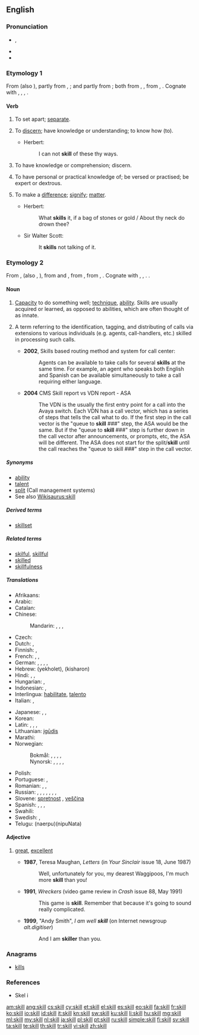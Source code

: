 ==English==
{{wikipedia}}

===Pronunciation===
* {{IPA|/skɪl/}}, {{X-SAMPA|/skIl/}}
* {{audio|en-us-skill.ogg|Audio (US)}}
* {{rhymes|ɪl}}

===Etymology 1===
From {{etyl|enm}} {{term|skilen|lang=enm}} (also {{term|schillen|lang=enm}}), partly from {{etyl|ang}} {{term|scylian|lang=ang}}, {{term|scielian||to separate, part, divide off|lang=ang}}; and partly from {{etyl|non}} {{term|skilja||to divide, separate|lang=non}}; both from {{etyl|gem-pro|en}} {{recons|skilōnan|lang=gem-pro}}, {{recons|skiljanan||to divide, limit|lang=gem-pro}}, from {{etyl|ine-pro|en}} {{recons|(s)kalǝ-|lang=ine-pro}}, {{recons|(s)kelǝ-||to split, cut|lang=ine-pro}}. Cognate with {{etyl|da|-}} {{term|skille||to separate, discard|lang=da}}, {{etyl|sv|-}} {{term|skilja||to distinguish, differentiate, part|lang=sv}}, {{etyl|is|-}} {{term|skilja||to understand|lang=is}}, {{etyl|nl|-}} {{term|schelen||to make a difference|lang=nl}}.

====Verb====
{{en-verb}}

# {{transitive}} To set apart; [[separate]].
# {{transitive|chiefly|dialectal}} To [[discern]]; have knowledge or understanding; to know how (to).
#* {{rfdate}} Herbert:
#*: I can not '''skill''' of these thy ways.
# {{intransitive}} To have knowledge or comprehension; discern.
# {{intransitive}} To have personal or practical knowledge of; be versed or practised; be expert or dextrous.
# {{intransitive|archaic}} To make a [[difference]]; [[signify]]; [[matter]].
#* {{rfdate}} Herbert:
#*: What '''skills''' it, if a bag of stones or gold / About thy neck do drown thee?
#* {{rfdate}} Sir Walter Scott:
#*: It '''skills''' not talking of it.

===Etymology 2===
From {{etyl|enm}} {{term|skill|lang=enm}}, {{term|skille|lang=enm}} (also {{term|schil|lang=enm}}, {{term|schile|lang=enm}}), from {{etyl|ang}} {{recons|scile|lang=ang}} and {{etyl|non}} {{term|skil||a distinction, discernment, knowledge|lang=non}}, from {{etyl|gem-pro|en}} {{recons|skilin||separation, limit|lang=gem-pro}}, from {{etyl|ine-pro|en}} {{recons|(s)kalǝ-|lang=ine-pro}}, {{recons|(s)kelǝ-||to split, cut|lang=ine-pro}}. Cognate with {{etyl|da|-}} {{term|skel||a separation, boundary, divide|lang=da}}, {{etyl|sv|-}} {{term|skäl||reason|lang=sv}}, {{etyl|nl|-}} {{term|verschil||difference|lang=nl}}.{{etyl|nl|-}} {{term|schillen (verb)||to sperate the outer layer (schil) from the product|lang=nl}}.

====Noun====
{{en-noun|s|-}}

# [[capacity|Capacity]] to do something well; [[technique]], [[ability]]. Skills are usually acquired or learned, as opposed to abilities, which are often thought of as innate.
# {{rfv-sense}} {{context|Call Management System}} A term referring to the identification, tagging, and distributing of calls via extensions to various individuals (e.g. agents, call-handlers, etc.) skilled in processing such calls.
#* '''2002''', Skills based routing method and system for call center:
#*: Agents can be available to take calls for several '''skills''' at the same time. For example, an agent who speaks both English and Spanish can be available simultaneously to take a call requiring either language.
#* '''2004''' CMS Skill report vs VDN report - ASA
#*: The VDN is the usually the first entry point for a call into the Avaya switch. Each VDN has a call vector, which has a series of steps that tells the call what to do. If the first step in the call vector is the "queue to '''skill''' ###" step, the ASA would be the same. But if the "queue to '''skill''' ###" step is further down in the call vector after announcements, or prompts, etc, the ASA will be different. The ASA does not start for the split/'''skill''' until the call reaches the "queue to skill ###" step in the call vector.

=====Synonyms=====
* [[ability]]
* [[talent]]
* [[split]] (Call management systems)
* See also [[Wikisaurus:skill]]

=====Derived terms=====
* [[skillset]]

=====Related terms=====
* [[skilful]], [[skillful]]
* [[skilled]]
* [[skillfulness]]

=====Translations=====
{{trans-top|capacity to do something well}}
* Afrikaans: {{t-|af|vaardigheid}}
* Arabic: {{t-|ar|مهارة|f|tr=mahaara}}
* Catalan: {{t+|ca|habilitat|f}}
* Chinese:
*: Mandarin: {{t-|cmn|技巧|tr=jìqiǎo|sc=Hani}},  {{t-|cmn|技能|tr=jìnéng|sc=Hani}},  {{t-|cmn|技術|sc=Hani}},  {{t-|cmn|技术|tr=jìshù|sc=Hani}}
* Czech: {{t+|cs|schopnost|f}}
* Dutch: {{t+|nl|bekwaamheid|f}}, {{t+|nl|vaardigheid|f}}
* Finnish: {{t+|fi|taito}}, {{t+|fi|kyky}}
* French: {{t+|fr|habileté|f}}, {{t+|fr|don|m}}, {{t+|fr|capacité|f}}
* German: {{t+|de|Geschicklichkeit|f}},  {{t+|de|Fähigkeit|f}},  {{t+|de|Kunst|f}},  {{t+|de|Talent|n}},  {{t+|de|Fertigkeit|f}}
* Hebrew: {{t-|he|יכולת}} (yekholet), {{t-|he|כישרון}} (kisharon)
* Hindi: {{t-|hi|कुशलता|f|tr=kuśaltā|sc=Deva}}, {{t-|hi|कौशल|tr=kauśal|sc=Deva}}, {{t-|hi|निपुणता|tr=nipuṇtā|sc=Deva}}
* Hungarian: {{t+|hu|ügyesség}}, {{t+|hu|hozzáértés}}
* Indonesian: {{t+|id|mampu|alt=kemampuan}}, {{t+|id|ahli|alt=keahlian}}
* Interlingua: [[habilitate]], [[talento]]
* Italian: {{t+|it|abilità|f}},  {{t+|it|capacità|f}}
{{trans-mid}}
* Japanese: {{t+|ja|スキル|tr=sukiru}},  {{t+|ja|技能|tr=ぎのう, ginō}},  {{t+|ja|技術|tr=ぎじゅつ, gijutsu}}
* Korean: {{t+|ko|기술|tr=gisul|sc=Hang}}
* Latin: {{t-|la|habilitas|f}}, {{t-|la|peritia|f}}, {{t+|la|potestas|f}}, {{t-|la|potentia}}
* Lithuanian: [[įgūdis]] {{m}}
* Marathi: {{t-|mr|कौशल्य|n|tr=kaushalya|sc=Deva}}
* Norwegian:
*: Bokmål: {{t-|no|dugleik|m}}, {{t+|no|dyktighet|m|f}}, {{t+|no|evne|m|f}}, {{t-|no|ferdighet|m|f}}, {{t-|no|talent|n}}
*: Nynorsk: {{t-|no|dugleik|m}}, {{t-|no|dyktigheit|f}}, {{t+|no|evne|f}}, {{t-|no|ferdigheit|f}}, {{t-|no|talent|n}}
* Polish: {{t+|pl|umiejętność|f}}
* Portuguese: {{t+|pt|habilidade|f}}, {{t+|pt|talento|m}}
* Romanian: {{t-|ro|abilitate|f}}, {{t+|ro|pricepere|f}}, {{t-|ro|talent|n}}
* Russian: {{t+|ru|умение|n|tr=uménije}}, {{t+|ru|навык|m|tr=návyk}}, {{t+|ru|мастерство|n|tr=masterstvó}}, {{t+|ru|сноровка|f|tr=snoróvka}}, {{t+|ru|искусство|n|tr=iskússtvo}},  {{t+|ru|способность|f|tr=sposóbnost'}},  {{t+|ru|талант|m|tr=talánt}},  {{t+|ru|дар|m|tr=dar}}
* Slovene: [[spretnost]] {{f}}, [[veščina]] {{f}}
* Spanish: {{t+|es|habilidad|f}}, {{t+|es|talento|m}}, {{t+|es|destreza|f}}, {{t+|es|maña|f}}
* Swahili: {{t+|sw|uhodari}}
* Swedish: {{t+|sv|skicklighet|c}}, {{t+|sv|färdighet}}
* Telugu: {{t+|te|నేర్పు}}(naerpu){{t+|te|నిపుణత}}(nipuNata)
{{trans-bottom}}

====Adjective====
{{en-adj}}

# {{UK|slang}} [[great]], [[excellent]]
#* '''1987''', Teresa Maughan, ''Letters'' (in ''Your Sinclair'' issue 18, June 1987)
#*: Well, unfortunately for you, my dearest Waggipoos, I'm much more '''skill''' than you!
#* '''1991''', ''Wreckers'' (video game review in ''Crash'' issue 88, May 1991)
#*: This game is '''skill'''. Remember that because it's going to sound really complicated.
#* '''1999''', "Andy Smith", ''I am well '''skill''''' (on Internet newsgroup ''alt.digitiser'')
#*: And I am '''skiller''' than you.

===Anagrams===
* [[kills]]

===References===
* Skel i {{R:ODS online}}

[[am:skill]]
[[ang:skill]]
[[cs:skill]]
[[cy:skill]]
[[et:skill]]
[[el:skill]]
[[es:skill]]
[[eo:skill]]
[[fa:skill]]
[[fr:skill]]
[[ko:skill]]
[[io:skill]]
[[id:skill]]
[[it:skill]]
[[kn:skill]]
[[sw:skill]]
[[ku:skill]]
[[li:skill]]
[[hu:skill]]
[[mg:skill]]
[[ml:skill]]
[[my:skill]]
[[nl:skill]]
[[ja:skill]]
[[pl:skill]]
[[pt:skill]]
[[ru:skill]]
[[simple:skill]]
[[fi:skill]]
[[sv:skill]]
[[ta:skill]]
[[te:skill]]
[[th:skill]]
[[tr:skill]]
[[vi:skill]]
[[zh:skill]]